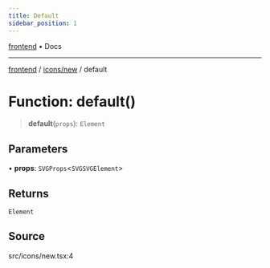 ```yaml
---
title: Default
sidebar_position: 1
---
```


[frontend](../../..) • Docs

***

[frontend](../../..) / [icons/new](..) / default

# Function: default()

> **default**(`props`): `Element`

## Parameters

• **props**: `SVGProps`\<`SVGSVGElement`\>

## Returns

`Element`

## Source

src/icons/new.tsx:4

